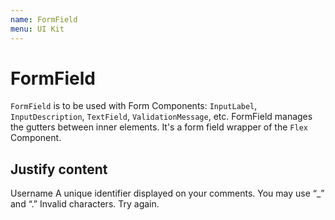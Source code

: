 ```yaml
---
name: FormField
menu: UI Kit
---
```



# FormField

`FormField` is to be used with Form Components: `InputLabel`, `InputDescription`, `TextField`, `ValidationMessage`, etc.
FormField manages the gutters between inner elements. It's a form field wrapper of the `Flex` Component.

## Justify content
<Playground>
    <FormField>
      <InputLabel defaultValue="something.com" color="error" >Username</InputLabel>
      <InputDescription>A unique identifier displayed on your comments. You may use “_” and “.”</InputDescription>
      <TextField fullWidth />
      <ValidationMessage>Invalid characters. Try again.</ValidationMessage>
    </FormField>
</Playground>
